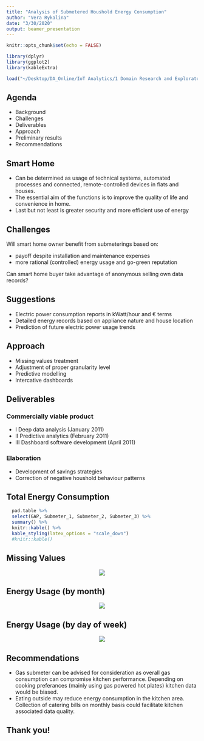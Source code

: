 ```yaml
---
title: "Analysis of Submetered Houshold Energy Consumption"
author: "Vera Rykalina"
date: "3/30/2020"
output: beamer_presentation
---
```


```r
knitr::opts_chunk$set(echo = FALSE)
```


```r
library(dplyr)
library(ggplot2)
library(kableExtra)
```


```r
load("~/Desktop/DA_Online/IoT Analytics/1 Domain Research and Exploratory Data Analysis/tables.RData")
```


## Agenda

- Background
- Challenges
- Deliverables
- Approach
- Preliminary results
- Recommendations


## Smart Home
- Can be determined as usage of technical systems, automated processes and connected, remote-controlled devices in flats and houses. 
- The essential aim of the functions is to improve the quality of life and convenience in home. 
- Last but not least is greater security and more efficient use of energy

## Challenges

Will smart home owner benefit from submeterings based on:

 - payoff despite installation and maintenance expenses
 - more rational (controlled) energy usage and go-green reputation 

Can smart home buyer take advantage of anonymous selling own data records?

## Suggestions

- Electric power consumption reports in kWatt/hour and € terms 
- Detailed energy records based on appliance nature and house location
- Prediction of future electric power usage trends

## Approach 

- Missing values treatment
- Adjustment of proper granularity level
- Predictive modelling
- Intercative dashboards

## Deliverables 

### Commercially viable product

- I   Deep data analysis (January 2011)
- II  Predictive analytics (February 2011)
- III Dashboard software development (April 2011)

### Elaboration

- Development of savings strategies
- Correction of negative houshold behaviour patterns


## Total Energy Consumption
```r
  pad.table %>%
  select(GAP, Submeter_1, Submeter_2, Submeter_3) %>%
  summary() %>%
  knitr::kable() %>%
  kable_styling(latex_options = "scale_down")
  #knitr::kable()

```

## Missing Values
<center>
![](~/Desktop/DA_Online/IoT Analytics/1 Domain Research and Exploratory Data Analysis/missing.png)
</center>

## Energy Usage (by month)
<center>
![](~/Desktop/DA_Online/IoT Analytics/1 Domain Research and Exploratory Data Analysis/year_month.png)
</center>

## Energy Usage (by day of week)
<center>
![](~/Desktop/DA_Online/IoT Analytics/1 Domain Research and Exploratory Data Analysis/year_weekday.png)
</center>


## Recommendations
- Gas submeter can be advised for consideration as overall gas consumption can compromise kitchen performance. Depending on cooking preferances (mainly using gas powered hot plates) kitchen data would be biased.
- Eating outside may reduce energy consumption in the kitchen area. Collection of catering bills on monthly basis could facilitate kitchen associated data quality.


## Thank you!





